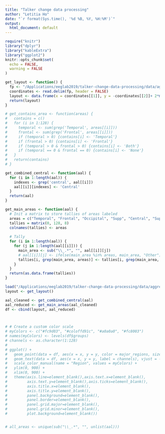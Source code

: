 ```yaml
---
title: "Talker change data processing"
author: "Letitia Ho"
date: "`r format(Sys.time(), '%d %B, %Y, %H:%M')`"
output:
  html_document: default
---
```


```r
require("knitr")
library("dplyr")
library("kableExtra")
library("ggplot2")
knitr::opts_chunk$set(
  echo = FALSE,
  warning = FALSE
) 
```

```r
get_layout <- function() { 
  fp <- "/Applications/eeglab2019/talker-change-data-processing/data/aggregate/electrode_points"
  coordinates <- read.delim(fp, header = FALSE)
  layout <- data.frame(x = coordinates[[1]], y = -coordinates[[2]]+ 2*mean(coordinates[[2]])) # flip y coords
  return(layout)
}

# get_contains_area <- function(areas) {
#   contains = c()
#   for (i in 1:128) {
#     temporal <- sum(grep('Temporal', areas[[i]]))
#     frontal <- sum(grep('Frontal', areas[[i]]))
#     if (temporal > 0) {contains[i] <- 'Temporal'}
#     if (frontal > 0) {contains[i] <- 'Frontal'}
#     if (temporal > 0 & frontal > 0) {contains[i] <- 'Both'}
#     if (temporal == 0 & frontal == 0) {contains[i] <- 'None'}
#   }
#   return(contains)
# }

get_combined_central <- function(aal) {
  for (i in 1:length(aal)) {
    indexes <- grep('central', aal[[i]])
    aal[[i]][indexes] <- 'Central'
  }
  return(aal)
}

get_main_areas <- function(aal) {
  # Init a matrix to store tallies of areas labeled
  areas = c("Temporal", "Frontal", "Occipital", "Supp", "Central", "SupraMarginal", "Angular", "Parietal")
  tallies = matrix(0, 128, 8) 
  colnames(tallies) <- areas
  
  # Tally
  for (i in 1:length(aal)) {
    for (j in 1:length(aal[[i]])) {
      main_area <- sub("\\_.*", "", aal[[i]][j])
      # aal[[i]][j] <- ifelse(main_area %in% areas, main_area, "Other")
      tallies[i, grep(main_area, areas)] <- tallies[i, grep(main_area, areas)] + 1
    }
  }
  return(as.data.frame(tallies))
}
```

```r
load("/Applications/eeglab2019/talker-change-data-processing/data/aggregate/mni_coordinates_areas_aal.Rdata")
layout <- get_layout()
```

```r
aal_cleaned <- get_combined_central(aal)
aal_reduced <- get_main_areas(aal_cleaned)
df <- cbind(layout, aal_reduced)



# # Create a custom color scale
# myColors <- c("#fc9d03", "#coloffd91c", "#a0a0a0", "#fc8003")
# names(myColors) <- levels(df$groups)
# channels <- as.character(1:128)
# 
# ggplot() +
#   geom_point(data = df, aes(x = x, y = y, color = major_regions, size = 7)) +
#   geom_text(data = df, aes(x = x, y = y, label = channels), vjust = -1) +
#   scale_color_manual(name = "Region", values = myColors) + 
#   ylim(0, 900) +
#   xlim(0, 900) +
#   theme(axis.line=element_blank(),axis.text.x=element_blank(),
#         axis.text.y=element_blank(),axis.ticks=element_blank(),
#         axis.title.x=element_blank(),
#         axis.title.y=element_blank(),
#         panel.background=element_blank(),
#         panel.border=element_blank(),
#         panel.grid.major=element_blank(),
#         panel.grid.minor=element_blank(),
#         plot.background=element_blank())


# all_areas <- unique(sub("\\_.*", "", unlist(aal)))


```


